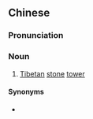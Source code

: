 ==Chinese==
{{zh-forms}}

===Pronunciation===
{{zh-pron
|m=gāodiāo
|c=gou1 diu1
|cat=n
}}

===Noun===
{{zh-noun}}

# [[Tibetan]] [[stone]] [[tower]]

====Synonyms====
* {{zh-l|碉樓}}